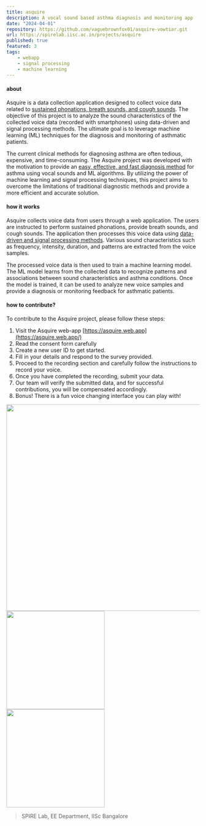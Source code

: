 ```yaml
---
title: asquire
description: A vocal sound based asthma diagnosis and monitoring app
date: "2024-04-01"
repository: https://github.com/vaguebrownfox01/asquire-vowtiar.git
url: https://spirelab.iisc.ac.in/projects/asquire
published: true
featured: 3
tags: 
    - webapp
    - signal processing
    - machine learning
---
```


#### about

Asquire is a data collection application designed to collect voice data related
to <u>sustained phonations, breath sounds, and cough sounds</u>. The objective of this
project is to analyze the sound characteristics of the collected voice data
(recorded with smartphones) using data-driven and signal processing methods. The
ultimate goal is to leverage machine learning (ML) techniques for the diagnosis
and monitoring of asthmatic patients.

The current clinical methods for diagnosing asthma are often tedious, expensive,
and time-consuming. The Asquire project was developed with the motivation to
provide an <u>easy, effective, and fast diagnosis method</u> for asthma using vocal
sounds and ML algorithms. By utilizing the power of machine learning and signal
processing techniques, this project aims to overcome the limitations of
traditional diagnostic methods and provide a more efficient and accurate
solution.

#### how it works

Asquire collects voice data from users through a web application. The users are
instructed to perform sustained phonations, provide breath sounds, and cough
sounds. The application then processes this voice data using <u>data-driven and
signal processing methods</u>. Various sound characteristics such as frequency,
intensity, duration, and patterns are extracted from the voice samples.

The processed voice data is then used to train a machine learning model. The ML
model learns from the collected data to recognize patterns and associations
between sound characteristics and asthma conditions. Once the model is trained,
it can be used to analyze new voice samples and provide a diagnosis or
monitoring feedback for asthmatic patients.

#### how to contribute?

To contribute to the Asquire project, please follow these steps:

1. Visit the Asquire web-app [https://asquire.web.app](https://asquire.web.app/)
2. Read the consent form carefully
3. Create a new user ID to get started.
4. Fill in your details and respond to the survey provided.
5. Proceed to the recording section and carefully follow the instructions to
   record your voice.
6. Once you have completed the recording, submit your data.
7. Our team will verify the submitted data, and for successful contributions,
   you will be compensated accordingly.
8. Bonus! There is a fun voice changing interface you can play with!

<div>
<img src="/images/projects/asquire/asquire_app-screen.png" width="538" />
</div>
<span>
<img src="/images/projects/asquire/asquire_app-screen2.png" width="256" />
<img src="/images/projects/asquire/aasquire_app-screen3.png" width="256" />
</span>

> SPIRE Lab, EE Department, IISc Bangalore